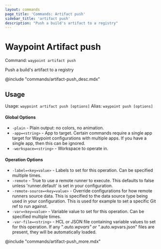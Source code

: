 ```yaml
---
layout: commands
page_title: 'Commands: Artifact push'
sidebar_title: 'artifact push'
description: "Push a build's artifact to a registry"
---
```


# Waypoint Artifact push

Command: `waypoint artifact push`

Push a build's artifact to a registry

@include "commands/artifact-push_desc.mdx"

## Usage

Usage: `waypoint artifact push [options]`
Alias: `waypoint push [options]`

#### Global Options

- `-plain` - Plain output: no colors, no animation.
- `-app=<string>` - App to target. Certain commands require a single app target for Waypoint configurations with multiple apps. If you have a single app, then this can be ignored.
- `-workspace=<string>` - Workspace to operate in.

#### Operation Options

- `-label=<key=value>` - Labels to set for this operation. Can be specified multiple times.
- `-remote` - True to use a remote runner to execute. This defaults to false
  unless 'runner.default' is set in your configuration.
- `-remote-source=<key=value>` - Override configurations for how remote runners source data. This is specified to the data source type being used in your configuration. This is used for example to set a specific Git ref to run against.
- `-var=<key=value>` - Variable value to set for this operation. Can be specified multiple times.
- `-var-file=<string>` - HCL or JSON file containing variable values to set for this operation. If any "_.auto.wpvars" or "_.auto.wpvars.json" files are present, they will be automatically loaded.

@include "commands/artifact-push_more.mdx"

